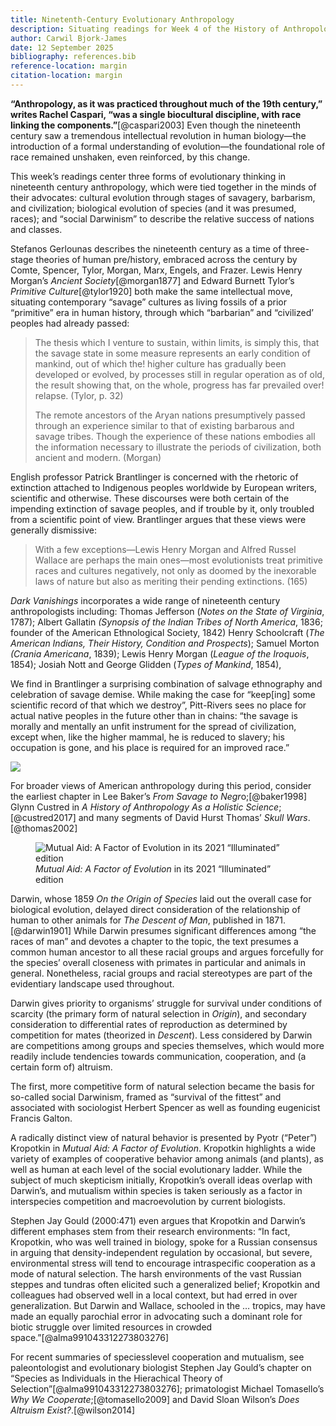 ```yaml
---
title: Ninetenth-Century Evolutionary Anthropology
description: Situating readings for Week 4 of the History of Anthropological Theory
author: Carwil Bjork-James
date: 12 September 2025
bibliography: references.bib
reference-location: margin
citation-location: margin
---
```


**"Anthropology, as it was practiced throughout much of the 19th century," writes Rachel Caspari, "was a single biocultural discipline, with race linking the components."**[@caspari2003] Even though the nineteenth century saw a tremendous intellectual revolution in human biology—the introduction of a formal understanding of evolution—the foundational role of race remained unshaken, even reinforced, by this change.

This week's readings center three forms of evolutionary thinking in nineteenth century anthropology, which were tied together in the minds of their advocates: cultural evolution through stages of savagery, barbarism, and civilization; biological evolution of species (and it was presumed, races); and "social Darwinism" to describe the relative success of nations and classes.

Stefanos Gerlounas describes the nineteenth century as a time of three-stage theories of human pre/history, embraced across the century by Comte, Spencer, Tylor, Morgan, Marx, Engels, and Frazer. Lewis Henry Morgan's *Ancient Society*[@morgan1877] and Edward Burnett Tylor's *Primitive Culture*[@tylor1920] both make the same intellectual move, situating contemporary "savage" cultures as living fossils of a prior "primitive" era in human history, through which "barbarian" and "civilized' peoples had already passed:

> The thesis which I venture to sustain, within limits, is simply this, that the savage state in some measure represents an early condition of mankind, out of which the! higher culture has gradually been developed or evolved, by processes still in regular operation as of old, the result showing that, on the whole, progress has far prevailed over! relapse. (Tylor, p. 32)
>
> The remote ancestors of the Aryan nations presumptively passed through an experience similar to that of existing barbarous and savage tribes. Though the experience of these nations embodies all the information necessary to illustrate the periods of civilization, both ancient and modern. (Morgan)

English professor Patrick Brantlinger is concerned with the rhetoric of extinction attached to Indigenous peoples worldwide by European writers, scientific and otherwise. These discourses were both certain of the impending extinction of savage peoples, and if trouble by it, only troubled from a scientific point of view. Brantlinger argues that these views were generally dismissive:

> With a few exceptions—Lewis Henry Morgan and Alfred Russel Wallace are perhaps the main ones—most evolutionists treat primitive races and cultures negatively, not only as doomed by the inexorable laws of nature but also as meriting their pending extinctions. (165)

*Dark Vanishings* incorporates a wide range of nineteenth century anthropologists including: Thomas Jefferson (*Notes on the State of Virginia*, 1787); Albert Gallatin *(Synopsis of the Indian Tribes of North America*, 1836; founder of the American Ethnological Society, 1842) Henry Schoolcraft (*The American Indians, Their History, Condition and Prospects*); Samuel Morton *(Crania Americana*, 1839); Lewis Henry Morgan (*League of the Iroquois*, 1854); Josiah Nott and George Glidden (*Types of Mankind*, 1854),

We find in Brantlinger a surprising combination of salvage ethnography and celebration of savage demise. While making the case for "keep\[ing\] some scientific record of that which we destroy", Pitt-Rivers sees no place for actual native peoples in the future other than in chains: “the savage is morally and mentally an unfit instrument for the spread of civilization, except when, like the higher mammal, he is reduced to slavery; his occupation is gone, and his place is required for an improved race.”

![](/images/pitt-rivers-which-we-destroy.jpeg)

For broader views of American anthropology during this period, consider the earliest chapter in Lee Baker's *From Savage to Negr*o;[@baker1998] Glynn Custred in *A History of Anthropology As a Holistic Science*;[@custred2017] and many segments of David Hurst Thomas' *Skull Wars*.[@thomas2002]

::: column-margin
![*Mutual Aid: A Factor of Evolution* in its 2021 "Illuminated" edition](/images/kropotkin-mutual-aid-illuminated.jpg)
:::
Darwin, whose 1859 *On the Origin of Species* laid out the overall case for biological evolution, delayed direct consideration of the relationship of human to other animals for *The Descent of Man*, published in 1871.[@darwin1901] While Darwin presumes significant differences among "the races of man" and devotes a chapter to the topic, the text presumes a common human ancestor to all these racial groups and argues forcefully for the species' overall closeness with primates in particular and animals in general. Nonetheless, racial groups and racial stereotypes are part of the evidentiary landscape used throughout.

Darwin gives priority to organisms' struggle for survival under conditions of scarcity (the primary form of natural selection in *Origin*), and secondary consideration to differential rates of reproduction as determined by competition for mates (theorized in *Descent*). Less considered by Darwin are competitions among groups and species themselves, which would more readily include tendencies towards communication, cooperation, and (a certain form of) altruism.

The first, more competitive form of natural selection became the basis for so-called social Darwinism, framed as "survival of the fittest" and associated with sociologist Herbert Spencer as well as founding eugenicist Francis Galton.

A radically distinct view of natural behavior is presented by Pyotr ("Peter") Kropotkin in *Mutual Aid: A Factor of Evolution*. Kropotkin highlights a wide variety of examples of cooperative behavior among animals (and plants), as well as human at each level of the social evolutionary ladder. While the subject of much skepticism initially, Kropotkin's overall ideas overlap with Darwin's, and mutualism within species is taken seriously as a factor in interspecies competition and macroevolution by current biologists.

Stephen Jay Gould (2000:471) even argues that Kropotkin and Darwin's different emphases stem from their research environments: "In fact, Kropotkin, who was well trained in biology, spoke for a Russian consensus in arguing that density-independent regulation by occasional, but severe, environmental stress will tend to encourage intraspecific cooperation as a mode of natural selection. The harsh environments of the vast Russian steppes and tundras often elicited such a generalized belief; Kropotkin and colleagues had observed well in a local context, but had erred in over generalization. But Darwin and Wallace, schooled in the ... tropics, may have made an equally parochial error in advocating such a dominant role for biotic struggle over limited resources in crowded space."[@alma991043312273803276]

For recent summaries of speciesslevel cooperation and mutualism, see paleontologist and evolutionary biologist Stephen Jay Gould's chapter on "Species as Individuals in the Hierachical Theory of Selection"[@alma991043312273803276]; primatologist Michael Tomasello's *Why We Cooperate*;[@tomasello2009] and David Sloan Wilson's *Does Altruism Exist?*.[@wilson2014]

